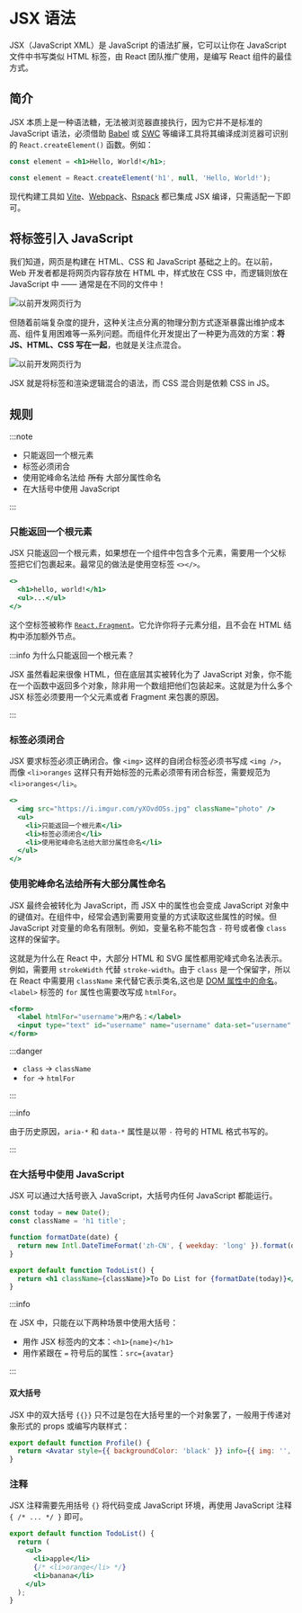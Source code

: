 
# JSX 语法

JSX（JavaScript
XML）是 JavaScript 的语法扩展，它可以让你在 JavaScript 文件中书写类似 HTML 标签，由 React 团队推广使用，是编写 React 组件的最佳方式。

## 简介

JSX 本质上是一种语法糖，无法被浏览器直接执行，因为它并不是标准的 JavaScript 语法，必须借助
[Babel](https://babel.xiniushu.com/docs/en/babel-preset-react#%E4%B8%A4%E7%A7%8D%E4%B8%8D%E5%90%8C%E7%9A%84%E8%BF%90%E8%A1%8C%E6%97%B6)
或 [SWC](https://rspack.dev/zh/guide/features/builtin-swc-loader) 等编译工具将其编译成浏览器可识别的
`React.createElement()` 函数。例如：

<Tabs>
  <Tab label="编译前">

```jsx
const element = <h1>Hello, World!</h1>;
```

  </Tab>
  <Tab label="编译后">

```js
const element = React.createElement('h1', null, 'Hello, World!');
```

  </Tab>
</Tabs>

现代构建工具如
[Vite](https://cn.vite.dev/)、[Webpack](https://webpack.docschina.org/concepts/)、[Rspack](https://rspack.dev/zh/)
都已集成 JSX 编译，只需适配一下即可。

## 将标签引入 JavaScript

我们知道，网页是构建在 HTML、CSS 和 JavaScript 基础之上的。在以前，Web 开发者都是将网页内容存放在 HTML 中，样式放在 CSS 中，而逻辑则放在 JavaScript 中 —— 通常是在不同的文件中！

![以前开发网页行为](/react-ecology/react/004-react-jsx-before.png)

但随着前端复杂度的提升，这种关注点分离的物理分割方式逐渐暴露出维护成本高、组件复用困难等一系列问题。而组件化开发提出了一种更为高效的方案：**将 JS、HTML、CSS 写在一起**，也就是关注点混合。

![以前开发网页行为](/react-ecology/react/005-react-jsx.png)

JSX 就是将标签和渲染逻辑混合的语法，而 CSS 混合则是依赖 CSS in JS。

## 规则

:::note

- 只能返回一个根元素
- 标签必须闭合
- 使用驼峰命名法给 ~~所有~~ 大部分属性命名
- 在大括号中使用 JavaScript

:::

### 只能返回一个根元素

JSX 只能返回一个根元素，如果想在一个组件中包含多个元素，需要用一个父标签把它们包裹起来。最常见的做法是使用空标签
`<></>`。

```jsx {1,4}
<>
  <h1>hello, world!</h1>
  <ul>...</ul>
</>
```

这个空标签被称作
[`React.Fragment`](https://zh-hans.react.dev/reference/react/Fragment)。它允许你将子元素分组，且不会在 HTML 结构中添加额外节点。

:::info 为什么只能返回一个根元素？

JSX 虽然看起来很像 HTML，但在底层其实被转化为了 JavaScript 对象，你不能在一个函数中返回多个对象，除非用一个数组把他们包装起来。这就是为什么多个 JSX 标签必须要用一个父元素或者 Fragment 来包裹的原因。

:::

### 标签必须闭合

JSX 要求标签必须正确闭合。像 `<img>` 这样的自闭合标签必须书写成 `<img />`，而像 `<li>oranges`
这样只有开始标签的元素必须带有闭合标签，需要规范为 `<li>oranges</li>`。

```jsx {2,4-6}
<>
  <img src="https://i.imgur.com/yXOvdOSs.jpg" className="photo" />
  <ul>
    <li>只能返回一个根元素</li>
    <li>标签必须闭合</li>
    <li>使用驼峰命名法给大部分属性命名</li>
  </ul>
</>
```

### 使用驼峰命名法给~~所有~~大部分属性命名

JSX 最终会被转化为 JavaScript，而 JSX 中的属性也会变成 JavaScript 对象中的键值对。在组件中，经常会遇到需要用变量的方式读取这些属性的时候。但 JavaScript 对变量的命名有限制。例如，变量名称不能包含
`-` 符号或者像 `class` 这样的保留字。

这就是为什么在 React 中，大部分 HTML 和 SVG 属性都用驼峰式命名法表示。例如，需要用 `strokeWidth` 代替
`stroke-width`。由于 `class` 是一个保留字，所以在 React 中需要用 `className` 来代替它表示类名,这也是
[DOM 属性中的命名](https://developer.mozilla.org/zh-CN/docs/Web/API/Element/className)。`<label>` 标签的 `for`
属性也需要改写成 `htmlFor`。

```jsx {2-3}
<form>
  <label htmlFor="username">用户名：</label>
  <input type="text" id="username" name="username" data-set="username" className="username" />
</form>
```

:::danger

- `class` -> `className`
- `for` -> `htmlFor`

:::

:::info

由于历史原因，`aria-*` 和 `data-*` 属性是以带 `-` 符号的 HTML 格式书写的。

:::

### 在大括号中使用 JavaScript

JSX 可以通过大括号嵌入 JavaScript，大括号内任何 JavaScript 都能运行。

```jsx {9}
const today = new Date();
const className = 'h1 title';

function formatDate(date) {
  return new Intl.DateTimeFormat('zh-CN', { weekday: 'long' }).format(date);
}

export default function TodoList() {
  return <h1 className={className}>To Do List for {formatDate(today)}</h1>;
}
```

:::info

在 JSX 中，只能在以下两种场景中使用大括号：

- 用作 JSX 标签内的文本：`<h1>{name}</h1>`
- 用作紧跟在 `=` 符号后的属性：`src={avatar}`

:::

#### 双大括号

JSX 中的双大括号 `{{}}` 只不过是包在大括号里的一个对象罢了，一般用于传递对象形式的 props 或编写内联样式：

```jsx {2}
export default function Profile() {
  return <Avatar style={{ backgroundColor: 'black' }} info={{ img: '', name: '' }} />;
}
```

### 注释

JSX 注释需要先用括号 `{}` 将代码变成 JavaScript 环境，再使用 JavaScript 注释 `{ /* ... */ }` 即可。

```jsx {5}
export default function TodoList() {
  return (
    <ul>
      <li>apple</li>
      {/* <li>orange</li> */}
      <li>banana</li>
    </ul>
  );
}
```
